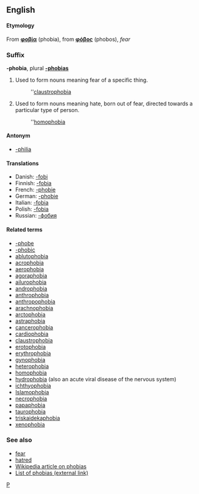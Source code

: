 ==English==
====Etymology====
From {{Gr.}}  '''[[φοβία]]''' (phobia), from '''[[φόβος]]''' (phobos), ''fear''

===Suffix===
'''-phobia''', plural '''[[-phobias]]'''

#Used to form nouns meaning fear of a specific thing.
#:''[[claustrophobia]]
#Used to form nouns meaning hate, born out of fear, directed towards a particular type of person.
#:''[[homophobia]]

====Antonym====
*[[-philia]]

====Translations====
*Danish: [[-fobi]]
*Finnish: [[-fobia#Finnish|-fobia]]
*French: [[-phobie#French|-phobie]]
*German: [[-phobie#German|-phobie]]
*Italian: [[-fobia#Italian|-fobia]]
*Polish: [[-fobia#Polish|-fobia]]
*Russian: [[-фобия]]

====Related terms====
*[[-phobe]]
*[[-phobic]]
*[[ablutophobia]]
*[[acrophobia]]
*[[aerophobia]]
*[[agoraphobia]]
*[[ailurophobia]]
*[[androphobia]]
*[[anthrophobia]]
*[[anthropophobia]]
*[[arachnophobia]]
*[[arctophobia]]
*[[astraphobia]]
*[[cancerophobia]]
*[[cardiophobia]]
*[[claustrophobia]]
*[[erotophobia]]
*[[erythrophobia]]
*[[gynophobia]]
*[[heterophobia]]
*[[homophobia]]
*[[hydrophobia]] (also an acute viral disease of the nervous system)
*[[ichthyophobia]]
*[[Islamophobia]] <!--this word is capitalised-->
*[[necrophobia]]
*[[papaphobia]]
*[[taurophobia]]
*[[triskaidekaphobia]]
*[[xenophobia]]

===See also===
*[[fear]]
*[[hatred]]
*[[w:Phobia|Wikipedia article on phobias]]
*[http://phobialist.com/ List of phobias (external link)]

[[Category:English combining forms|P]]